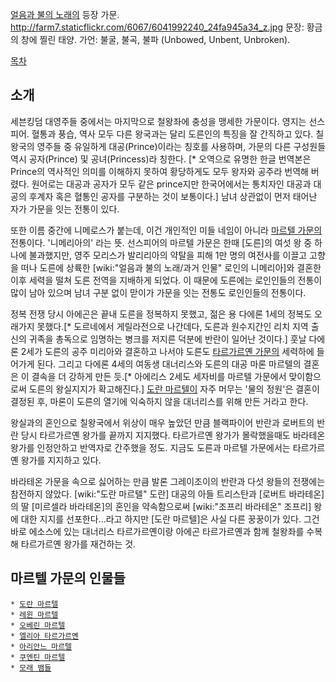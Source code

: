 [[얼음과 불의 노래]]의 등장 가문.
http://farm7.staticflickr.com/6067/6041992240_24fa945a34_z.jpg
문장: 황금의 창에 찔린 태양. 
가언: 불굴, 불곡, 불파 (Unbowed, Unbent, Unbroken).

[[목차]]
== 소개 ==

세븐킹덤 대영주들 중에서는 마지막으로 철왕좌에 충성을 맹세한 가문이다. 영지는 선스피어. 혈통과 풍습, 역사 모두 다른 왕국과는 달리 도른인의 특징을 잘 간직하고 있다. 칠왕국의 영주들 중 유일하게 대공(Prince)이라는 칭호를 사용하며, 가문의 다른 구성원들 역시 공자(Prince) 및 공녀(Princess)라 칭한다. [* 오역으로 유명한 한글 번역본은 Prince의 역사적인 의미를 이해하지 못하여 황당하게도 모두 왕자와 공주라 번역해 버렸다. 원어로는 대공과 공자가 모두 같은 prince지만 한국어에서는 통치자인 대공과 대공의 후계자 혹은 혈통인 공자를 구분하는 것이 보통이다.] 남녀 상관없이 먼저 태어난 자가 가문을 잇는 전통이 있다.

또한 이름 중간에 니메로스가 붙는데, 이건 개인적인 미들 네임이 아니라 [[마르텔 가문]]의 전통이다. '니메리아의' 라는 뜻.
선스피어의 마르텔 가문은 한때 [도른]의 여섯 왕 중 하나에 불과했지만, 영주 모리스가 발리리아의 약탈을 피해 1만 명의 여전사를 이끌고 고향을 떠나 도른에 상륙한 [wiki:"얼음과 불의 노래/과거 인물" 로인의 니메리아]와 결혼한 이후 세력을 떨쳐 도른 전역을 지배하게 되었다. 이 때문에 도른에는 로인인들의 전통이 많이 남아 있으며 남녀 구분 없이 맏이가 가문을 잇는 전통도 로인인들의 전통이다.
 
정복 전쟁 당시 아에곤은 끝내 도른을 정복하지 못했고, 젊은 용 다에론 1세의 정복도 오래가지 못했다.[* 도르네에서 게릴라전으로 나간데다, 도른과 원수지간인 리치 지역 출신의 귀족을 총독으로 임명하는 병크를 저지른 덕분에 반란이 일어난 것이다.]  훗날 다에론 2세가 도른의 공주 미리아와 결혼하고 나서야 도른도 [[타르가르옌 가문]]의 세력하에 들어가게 된다. 그리고 다에론 4세의 여동생 대너리스와 도른의 대공 마론 마르텔의 결혼은 이 결속을 더 강하게 만든 듯.[* 아에리스 2세도 세자비를 마르텔 가문에서 맞이함으로써 도른의 왕실지지가 확고해진다.] [[도란 마르텔]]이 자주 머무는 '물의 정원'은 결혼이 결정된 후, 마론이 도른의 열기에 익숙하지 않을 대너리스를 위해 만든 거라고 한다. 

왕실과의 혼인으로 칠왕국에서 위상이 매우 높았던 만큼 블랙파이어 반란과 로버트의 반란 당시 타르가르옌 왕가를 끝까지 지지했다. 타르가르옌 왕가가 몰락했을때도 바라테온 왕가를 인정안하고 반역자로 간주했을 정도. 지금도 도른과 마르텔 가문에서는 타르가르옌 왕가를 지지하고 있다.  

바라테온 가문을 속으로 싫어하는 만큼 발론 그레이조이의 반란과 다섯 왕들의 전쟁에는 참전하지 않았다. [wiki:"도란 마르텔" 도란] 대공의 아들 트리스탄과 [로버트 바라테온]의 딸 [미르셀라 바라테온]의 혼인을 약속함으로써 [wiki:"조프리 바라테온" 조프리] 왕에 대한 지지를 선포한다...라고 하지만 [도란 마르텔]은 사실 다른 꿍꿍이가 있다. 그건 바로 에소스에 있는 대너리스 타르가르옌이랑 아에곤 타르가르옌과 함께 철왕좌를 수복해 타르가르옌 왕가를 재건하는 것.

== 마르텔 가문의 인물들 ==
 * [[도란 마르텔]]
 * [[레윈 마르텔]]
 * [[오베린 마르텔]]
 * [[엘리아 타르가르옌]]
 * [[아리안느 마르텔]]
 * [[쿠엔틴 마르텔]]
 * [[모래 뱀들]]

